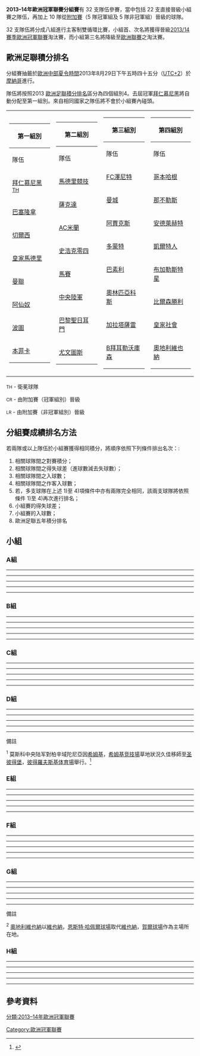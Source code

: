 {{noteTA |G1=足球 |G2=laliga |G3=意甲 |G4=德甲 |G5=uefa}}
{{Pathnav|2013–14年歐洲聯賽冠軍盃|frame=1}}
'''2013–14年歐洲冠軍聯賽分組賽'''有 32 支隊伍參賽，當中包括 22 支直接晉級小組賽之隊伍，再加上 10 隊從[[2013–14年歐洲聯賽冠軍盃#附加賽|附加賽]]（5 隊冠軍組及 5 隊非冠軍組）晉級的球隊。

32 支隊伍將分成八組進行主客制雙循環比賽，小組首、次名將獲得晉級[[2013/14賽季歐洲冠軍聯賽|2013/14賽季歐洲冠軍聯賽]]淘汰賽，而小組第三名將降級至[[2013–14賽季歐霸盃|歐洲聯賽]]之淘汰賽。

== 歐洲足聯積分排名 ==
分組賽抽籤於[[歐洲中部夏令時間|歐洲中部夏令時間]]2013年8月29日下午五時四十五分（[[UTC+2|UTC+2]]）於[[摩納哥|摩納哥]]進行。

隊伍將按照2013 [[歐洲足聯積分排名|歐洲足聯積分排名]]區分為四個組別4。去屆冠軍[[拜仁慕尼黑足球俱樂部|拜仁慕尼黑]]將自動分配至第一組別。來自相同國家之隊伍將不會於小組賽內碰頭。

{|
|- valign=top
|
{| class="wikitable"
|-
!colspan=2|第一組別
|-
!width=165| 隊伍 !! width=50| 積分
|-
| {{flagicon|GER}} [[拜仁慕尼黑足球俱樂部|拜仁慕尼黑]]<sup>[[#TH|TH]]</sup> 
|align=right| 146.922
|-
| {{flagicon|ESP}} [[巴塞羅那足球俱樂部|巴塞隆拿]]
|align=right| 157.605
|-
| {{flagicon|ENG}} [[切爾西足球俱樂部|切爾西]]
|align=right| 137.592
|-
| {{flagicon|ESP}} [[皇家馬德里足球俱樂部|皇家馬德里]]
|align=right| 136.605
|-
| {{flagicon|ENG}} [[曼徹斯特聯足球俱樂部|曼聯]]
|align=right| 130.592
|-
| {{flagicon|ENG}} [[阿森納足球俱樂部|阿仙奴]]
|align=right| 113.592
|-
| {{flagicon|POR}} [[波爾圖足球俱樂部|波圖]]
|align=right| 104.833
|-
| {{flagicon|POR}} [[里斯本與本菲卡體育俱樂部|本菲卡]]
|align=right| 102.833
|}
|
{| class="wikitable"
|-
!colspan=2|第二組別
|-
!width=165| 隊伍 !! width=50| 積分
|-
|{{flagicon|ESP}} [[馬德里競技|馬德里競技]] 
|align=right| 99.605
|-
|{{flagicon|UKR}} [[頓涅茨克礦工足球俱樂部|薩克達]] 
|align=right| 94.951
|-
|{{flagicon|ITA}} [[AC米蘭|AC米蘭]]
|align=right| 93.829
|-
|{{flagicon|GER}} [[沙爾克04足球俱樂部|史浩克零四]] 
|align=right| 84.922
|-
|{{flagicon|FRA}} [[馬賽足球俱樂部|馬賽]] 
|align=right| 78.800
|-
| {{flagicon|RUS}} [[莫斯科中央陸軍足球俱樂部|中央陸軍]] 
|align=right| 77.766
|-
| {{flagicon|FRA}} [[巴黎聖日耳曼足球俱樂部|巴黎聖日耳門]]
|align=right| 71.800
|-
| {{flagicon|ITA}} [[尤文圖斯足球俱樂部|尤文圖斯]]
|align=right| 70.829
|}
|
{| class="wikitable"
|-
!colspan=2|第三組別
|-
!width=165| 隊伍 !! width=50| 積分
|-
| {{flagicon|RUS}} [[聖彼得堡澤尼特足球俱樂部|FC澤尼特]]
|align=right| 70.766
|-
| {{flagicon|ENG}} [[曼徹斯特城足球俱樂部|曼城]]
|align=right| 70.592
|-
| {{flagicon|NED}} [[阿賈克斯足球俱樂部|阿賈克斯]]
|align=right| 64.945
|-
| {{flagicon|GER}} [[多特蒙德足球俱樂部|多蒙特]]
|align=right| 61.922
|-
| {{flagicon|SUI}} [[巴塞爾足球俱樂部|巴素利]]
|align=right| 59.785
|-
| {{flagicon|GRE}} [[奧林匹亞科斯足球俱樂部|奧林匹亞科斯]]
|align=right| 57.800
|-
| {{flagicon|TUR}} [[加拉塔沙雷體育會足球隊|加拉塔薩雷]]
|align=right| 54.400
|-
| {{flagicon|GER}} [[勒沃庫森足球俱樂部|B拜耳勒沃庫森]]
|align=right| 53.922
|}
|
{| class="wikitable"
|-
!colspan=2|第四組別
|-
!width=165| 隊伍 !! width=50| 積分
|-
| {{flagicon|DEN}} [[哥本哈根足球會|哥本哈根]]
|align=right| 47.140
|-
| {{flagicon|ITA}} [[那不勒斯足球俱樂部|那不勒斯]]
|align=right| 46.829
|-
| {{flagicon|BEL}} [[安德萊赫特足球俱樂部|安德萊赫特]]
|align=right| 44.880
|-
| {{flagicon|SCO}} [[凱爾特人足球俱樂部|凱爾特人]]
|align=right| 37.538
|-
| {{flagicon|ROU}} [[布加勒斯特星足球俱樂部|布加勒斯特星]]
|align=right| 35.604
|-
| {{flagicon|CZE}} [[比爾森勝利足球俱樂部|比爾森勝利]]
|align=right| 28.745
|-
| {{flagicon|ESP}} [[皇家蘇斯達|皇家社會]]
|align=right| 17.605
|-
| {{flagicon|AUT}} [[奧地利維也納足球會|奧地利維也納]]
|align=right| 16.575
|}
|}
<div id="TH"><small>TH</small> - 衛冕球隊
<div id="CR"><small>CR</small> - 由附加賽（冠軍組別）晉級
<div id="LR"><small>LR</small> - 由附加賽（非冠軍組別）晉級


== 分組賽成績排名方法 ==
若兩隊或以上隊伍於小組賽獲得相同積分，將順序依照下列條件排出名次：:
# 相關球隊間之對賽積分；
# 相關球隊間之得失球差（進球數減去失球數）；
# 相關球隊間之入球數；
# 相關球隊間之作客入球數；
# 若，多支球隊在上述 1)至 4)項條件中亦有兩隊完全相同，該兩支球隊將依照條件 1)至 4)再次進行排名；
# 小組賽的得失球差；
# 小組賽的入球數；
# 歐洲足聯五年積分排名

==小組==
===A組===
{{2013–14年歐洲冠軍聯賽分組賽積分榜|A組|show_matches=y}}

<div id="Manchester United v Bayer Leverkusen"></div>{{footballbox
|date=2013年9月17日
|time=20:45
|team1=[[曼徹斯特聯足球俱樂部|曼聯]] {{flagicon|ENG}}
|score= 4–2
|report=[http://www.uefa.com/uefachampionsleague/season=2014/matches/round=2000479/match=2011767/index.html 報告]
|team2={{flagicon|GER}} [[勒沃庫森足球俱樂部|利華古遜]]
|goals1=[[Wayne_Rooney|Rooney]] {{goal|22||70}}<br />[[Robin_van_Persie|Van Persie]] {{goal|59}}<br />[[Antonio_Valencia|Valencia]] {{goal|79}}
|goals2=[[Simon_Rolfes|Rolfes]] {{goal|54}}<br />[[Ömer_Toprak|Toprak]] {{goal|88}}
|stadium=[[曼彻斯特|曼彻斯特]]，[[老特拉福德球場|老特拉福德球場]]
|attendance=73,040
|referee=[[Damir_Skomina|Damir Skomina]] ([[Football_Association_of_Slovenia|Slovenia]])
}}
<div id="Real Sociedad v Shakhtar Donetsk"></div>{{footballbox
|date=2013年9月17日
|time=20:45
|team1=[[皇家蘇斯達|皇家蘇斯達]] {{flagicon|ESP}}
|score= 0–2
|report=[http://www.uefa.com/uefachampionsleague/season=2014/matches/round=2000479/match=2011768/index.html 報告]
|team2={{flagicon|UKR}} [[頓涅茨克礦工足球俱樂部|薩克達]]
|goals1=
|goals2=[[Alex_Teixeira|Teixeira]] {{goal|65||87}}
|stadium=[[圣塞瓦斯蒂安|圣塞瓦斯蒂安]]，[[阿諾耶塔體育場|阿諾耶塔體育場]]
|attendance=27,902
|referee=[[Ovidiu_Hațegan|Ovidiu Hațegan]] ([[Romanian_Football_Federation|Romania]])
}}
----
<div id="Shakhtar Donetsk v Manchester United"></div>{{footballbox
|date=2013年10月2日
|time=20:45
|team1=[[頓涅茨克礦工足球俱樂部|薩克達]] {{flagicon|UKR}}
|score= 1–1
|report=[http://www.uefa.com/uefachampionsleague/season=2014/matches/round=2000479/match=2011775/index.html 報告]
|team2={{flagicon|ENG}} [[曼徹斯特聯足球俱樂部|曼聯]]
|goals1=[[Taison|Taison]] {{goal|76}}
|goals2=[[Danny_Welbeck|Welbeck]] {{goal|18}}
|stadium=[[頓涅茨克|頓涅茨克]]，[[頓巴斯球場|頓巴斯球場]]
|attendance=51,555
|referee=[[Pavel_Královec|Pavel Královec]] ([[Football_Association_of_the_Czech_Republic|Czech Republic]])
}}
<div id="Bayer Leverkusen v Real Sociedad"></div>{{footballbox
|date=2013年10月2日
|time=20:45
|team1=[[勒沃庫森足球俱樂部|利華古遜]] {{flagicon|GER}}
|score= 2–1
|report=[http://www.uefa.com/uefachampionsleague/season=2014/matches/round=2000479/match=2011776/index.html 報告]
|team2={{flagicon|ESP}} [[皇家蘇斯達|皇家蘇斯達]]
|goals1=[[Simon_Rolfes|Rolfes]] {{goal|45+1}}<br />[[Jens_Hegeler|Hegeler]] {{goal|90+2}}
|goals2=[[Carlos_Vela|Vela]] {{goal|51}}
|stadium=[[勒沃库森|勒沃库森]]，[[拜耳竞技場|拜耳竞技場]]
|attendance=27,462
|referee=[[Sergei_Karasev|Sergei Karasev]] ([[Russian_Football_Union|Russia]])
}}
----
<div id="Bayer Leverkusen v Shakhtar Donetsk"></div>{{footballbox
|date=2013年10月23日
|time=20:45
|team1=[[勒沃庫森足球俱樂部|利華古遜]] {{flagicon|GER}}
|score= 4–0
|report=[http://www.uefa.com/uefachampionsleague/season=2014/matches/round=2000479/match=2011791/index.html 報告]
|team2={{flagicon|UKR}} [[頓涅茨克礦工足球俱樂部|薩克達]]
|goals1=[[Stefan_Kießling|Kießling]] {{goal|22||72}}<br />[[Simon_Rolfes|Rolfes]] {{goal|50|pen.}}<br />[[Sidney_Sam|Sam]] {{goal|57}}
|goals2=
|stadium=[[勒沃库森|勒沃库森]]，[[拜耳竞技場|拜耳竞技場]]
|attendance=25,184
|referee=[[Stéphane_Lannoy|Stéphane Lannoy]] ([[French_Football_Federation|France]])
}}
<div id="Manchester United v Real Sociedad"></div>{{footballbox
|date=2013年10月23日
|time=20:45
|team1=[[曼徹斯特聯足球俱樂部|曼聯]] {{flagicon|ENG}}
|score= 1–0
|report=[http://www.uefa.com/uefachampionsleague/season=2014/matches/round=2000479/match=2011792/index.html 報告]
|team2={{flagicon|ESP}} [[皇家蘇斯達|皇家蘇斯達]]
|goals1=[[Iñigo_Martínez|I. Martínez]] {{goal|2|o.g.}}
|goals2=
|stadium=[[曼彻斯特|曼彻斯特]]，[[老特拉福德球場|老特拉福德球場]]
|attendance=74,654
|referee=[[Bas_Nijhuis|Bas Nijhuis]] ([[Royal_Dutch_Football_Association|Netherlands]])
}}
----
<div id="Shakhtar Donetsk v Bayer Leverkusen"></div>{{footballbox
|date=2013年11月5日
|time=20:45
|team1=[[頓涅茨克礦工足球俱樂部|薩克達]] {{flagicon|UKR}}
|score= 0–0
|report=[http://www.uefa.com/uefachampionsleague/season=2014/matches/round=2000479/match=2011815/index.html 報告]
|team2={{flagicon|GER}} [[勒沃庫森足球俱樂部|利華古遜]]
|goals1=
|goals2=
|stadium=[[頓涅茨克|頓涅茨克]]，[[頓巴斯球場|頓巴斯球場]]
|attendance=50,115
|referee=[[William_Collum|William Collum]] ([[Scottish_Football_Association|Scotland]])
}}
<div id="Real Sociedad v Manchester United"></div>{{footballbox
|date=2013年11月5日
|time=20:45
|team1=[[皇家蘇斯達|皇家蘇斯達]] {{flagicon|ESP}}
|score= 0–0
|report=[http://www.uefa.com/uefachampionsleague/season=2014/matches/round=2000479/match=2011816/index.html 報告]
|team2={{flagicon|ENG}} [[曼徹斯特聯足球俱樂部|曼聯]]
|goals1=
|goals2=
|stadium=[[圣塞瓦斯蒂安|圣塞瓦斯蒂安]]，[[阿諾耶塔體育場|阿諾耶塔體育場]]
|attendance=30,998
|referee=[[Nicola_Rizzoli|Nicola Rizzoli]] ([[Italian_Football_Federation|Italy]])
}}
----
<div id="Bayer Leverkusen v Manchester United"></div>{{footballbox
|date=2013年11月27日
|time=20:45
|team1=[[勒沃庫森足球俱樂部|利華古遜]] {{flagicon|GER}}
|score= 0–5
|report=[http://www.uefa.com/uefachampionsleague/season=2014/matches/round=2000479/match=2011823/index.html 報告]
|team2={{flagicon|ENG}} [[曼徹斯特聯足球俱樂部|曼聯]]
|goals1=
|goals2=[[Antonio_Valencia|Valencia]] {{goal|22}}<br />[[Emir_Spahić|Spahić]] {{goal|30|o.g.}}<br />[[Jonny_Evans|Evans]] {{goal|66}}<br />[[Chris_Smalling|Smalling]] {{goal|77}}<br />[[Nani|Nani]] {{goal|88}}
|stadium=[[勒沃库森|勒沃库森]]，[[拜耳竞技場|拜耳竞技場]]
|attendance=29,412
|referee=[[Svein_Oddvar_Moen|Svein Oddvar Moen]] ([[Football_Association_of_Norway|Norway]])
}}
<div id="Shakhtar Donetsk v Real Sociedad"></div>{{footballbox
|date=2013年11月27日
|time=20:45
|team1=[[頓涅茨克礦工足球俱樂部|薩克達]] {{flagicon|UKR}}
|score= 4–0
|report=[http://www.uefa.com/uefachampionsleague/season=2014/matches/round=2000479/match=2011824/index.html 報告]
|team2={{flagicon|ESP}} [[皇家蘇斯達|皇家蘇斯達]]
|goals1=[[Luiz_Adriano|Adriano]] {{goal|37}}<br />[[Alex_Teixeira|Teixeira]] {{goal|48}}<br />[[Douglas_Costa|Douglas]] {{goal|68||87}}
|goals2=
|stadium=[[頓涅茨克|頓涅茨克]]，[[頓巴斯球場|頓巴斯球場]]
|attendance=44,348
|referee=[[Olegário_Benquerença|Olegário Benquerença]] ([[Portuguese_Football_Federation|Portugal]])
}}
----
<div id="Manchester United v Shakhtar Donetsk"></div>{{footballbox
|date=2013年12月10日
|time=20:45
|team1=[[曼徹斯特聯足球俱樂部|曼聯]] {{flagicon|ENG}}
|score= 1–0
|report=[http://www.uefa.com/uefachampionsleague/season=2014/matches/round=2000479/match=2011847/index.html 報告]
|team2={{flagicon|UKR}} [[頓涅茨克礦工足球俱樂部|薩克達]]
|goals1=[[Phil_Jones|Jones]] {{goal|67}}
|goals2=
|stadium=[[曼彻斯特|曼彻斯特]]，[[老特拉福德球場|老特拉福德球場]]
|attendance=
|referee=
}}
<div id="Real Sociedad v Bayer Leverkusen"></div>{{footballbox
|date=2013年12月10日
|time=20:45
|team1=[[皇家蘇斯達|皇家蘇斯達]] {{flagicon|ESP}}
|score= 0–1
|report=[http://www.uefa.com/uefachampionsleague/season=2014/matches/round=2000479/match=2011848/index.html 報告]
|team2={{flagicon|GER}} [[勒沃庫森足球俱樂部|利華古遜]]
|goals1=
|goals2=
|stadium=[[圣塞瓦斯蒂安|圣塞瓦斯蒂安]]，[[阿諾耶塔體育場|阿諾耶塔體育場]]
|attendance=
|referee=
}}

===B組===
{{2013–14年歐洲冠軍聯賽分組賽積分榜|B組|show_matches=y}}

<div id="Galatasaray v Real Madrid"></div>{{footballbox
|date=2013年9月17日
|time=20:45
|team1=[[加拉塔沙雷體育會足球隊|加拉塔沙雷]] {{flagicon|TUR}}
|score= 1–6
|report=[http://www.uefa.com/uefachampionsleague/season=2014/matches/round=2000479/match=2011769/index.html 報告]
|team2={{flagicon|ESP}} [[皇家马德里足球俱樂部|皇家馬德里]]
|goals1=[[Umut_Bulut|Bulut]] {{goal|84}}
|goals2=[[Isco|Isco]] {{goal|33}}<br />[[Karim_Benzema|Benzema]] {{goal|54||81}}<br />[[Cristiano_Ronaldo|Ronaldo]] {{goal|63||66||90+1}}
|stadium=[[伊斯坦堡|伊斯坦堡]]，[[土耳其电信竞技場|土耳其电信竞技場]]
|attendance=47,669
|referee=[[Mark_Clattenburg|Mark Clattenburg]] ([[The_Football_Association|England]])
}}
<div id="Copenhagen v Juventus"></div>{{footballbox
|date=2013年9月17日
|time=20:45
|team1=[[哥本哈根足球會|哥本哈根]] {{flagicon|DEN}}
|score= 1–1
|report=[http://www.uefa.com/uefachampionsleague/season=2014/matches/round=2000479/match=2011770/index.html 報告]
|team2={{flagicon|ITA}} [[尤文圖斯足球俱樂部|祖雲達斯]]
|goals1=[[Nicolai_Jørgensen|Jørgensen]] {{goal|14}}
|goals2=[[Fabio_Quagliarella|Quagliarella]] {{goal|54}}
|stadium=[[哥本哈根|哥本哈根]]，[[帕肯球場|帕肯球場]]
|attendance=36,524
|referee=[[Ivan_Bebek|Ivan Bebek]] ([[Croatian_Football_Federation|Croatia]])
}}
----
<div id="Juventus v Galatasaray"></div>{{footballbox
|date=2013年10月2日
|time=20:45
|team1=[[尤文圖斯足球俱樂部|祖雲達斯]] {{flagicon|ITA}}
|score= 2–2
|report=[http://www.uefa.com/uefachampionsleague/season=2014/matches/round=2000479/match=2011777/index.html 報告]
|team2={{flagicon|TUR}} [[加拉塔沙雷體育會足球隊|加拉塔沙雷]]
|goals1=[[Arturo_Vidal|Vidal]] {{goal|78|pen.}}<br />[[Fabio_Quagliarella|Quagliarella]] {{goal|87}}
|goals2=[[Didier_Drogba|Drogba]] {{goal|36}}<br />[[Umut_Bulut|Bulut]] {{goal|88}}
|stadium=[[都灵|都灵]]，[[尤文圖斯球場|尤文圖斯球場]]
|attendance=33,466
|referee=[[Viktor_Kassai|Viktor Kassai]] ([[Hungarian_Football_Federation|Hungary]])
}}
<div id="Real Madrid v Copenhagen"></div>{{footballbox
|date=2013年10月2日
|time=20:45
|team1=[[皇家马德里足球俱樂部|皇家馬德里]] {{flagicon|ESP}}
|score= 4–0
|report=[http://www.uefa.com/uefachampionsleague/season=2014/matches/round=2000479/match=2011778/index.html 報告]
|team2={{flagicon|DEN}} [[哥本哈根足球會|哥本哈根]]
|goals1=[[Cristiano_Ronaldo|Ronaldo]] {{goal|21||65}}<br />[[Ángel_di_María|Di María]] {{goal|71||90+1}}
|goals2=
|stadium=[[马德里|马德里]]，[[伯纳乌球場|伯纳乌球場]]
|attendance=69,347
|referee=[[Matej_Jug|Matej Jug]] ([[Football_Association_of_Slovenia|Slovenia]])
}}
----
<div id="Real Madrid v Juventus"></div>{{footballbox
|date=2013年10月23日
|time=20:45
|team1=[[皇家马德里足球俱樂部|皇家馬德里]] {{flagicon|ESP}}
|score= 2–1
|report=[http://www.uefa.com/uefachampionsleague/season=2014/matches/round=2000479/match=2011793/index.html 報告]
|team2={{flagicon|ITA}} [[尤文圖斯足球俱樂部|祖雲達斯]]
|goals1=[[Cristiano_Ronaldo|Ronaldo]] {{goal|4||29|pen.}}
|goals2=[[Fernando_Llorente|Llorente]] {{goal|22}}
|stadium=[[马德里|马德里]]，[[伯纳乌球場|伯纳乌球場]]
|attendance=77,856
|referee=[[Manuel_Gräfe|Manuel Gräfe]] ([[German_Football_Association|Germany]])
}}
<div id="Galatasaray v Copenhagen"></div>{{footballbox
|date=2013年10月23日
|time=20:45
|team1=[[加拉塔沙雷體育會足球隊|加拉塔沙雷]] {{flagicon|TUR}}
|score= 3–1
|report=[http://www.uefa.com/uefachampionsleague/season=2014/matches/round=2000479/match=2011794/index.html 報告]
|team2={{flagicon|DEN}} [[哥本哈根足球會|哥本哈根]]
|goals1=[[Felipe_Melo|Melo]] {{goal|10}}<br />[[Wesley_Sneijder|Sneijder]] {{goal|38}}<br />[[Didier_Drogba|Drogba]] {{goal|45+1}}
|goals2=[[Claudemir_de_Souza|Claudemir]] {{goal|88}}
|stadium=[[伊斯坦堡|伊斯坦堡]]，[[土耳其电信竞技場|土耳其电信竞技場]]
|attendance=42,798
|referee=[[Aleksandar_Stavrev|Aleksandar Stavrev]] ([[Football_Federation_of_Macedonia|Macedonia]])
}}
----
<div id="Juventus v Real Madrid"></div>{{footballbox
|date=2013年11月5日
|time=20:45
|team1=[[尤文圖斯足球俱樂部|祖雲達斯]] {{flagicon|ITA}}
|score= 2–2
|report=[http://www.uefa.com/uefachampionsleague/season=2014/matches/round=2000479/match=2011817/index.html 報告]
|team2={{flagicon|ESP}} [[皇家马德里足球俱樂部|皇家馬德里]]
|goals1=[[Arturo_Vidal|Vidal]] {{goal|42|pen.}}<br />[[Fernando_Llorente|Llorente]] {{goal|65}}
|goals2=[[Cristiano_Ronaldo|Ronaldo]] {{goal|52}}<br />[[Gareth_Bale|Bale]] {{goal|60}}
|stadium=[[都灵|都灵]]，[[尤文圖斯球場|尤文圖斯球場]]
|attendance=40,696
|referee=[[Howard_Webb|Howard Webb]] ([[The_Football_Association|England]])
}}
<div id="Copenhagen v Galatasaray"></div>{{footballbox
|date=2013年11月5日
|time=20:45
|team1=[[哥本哈根足球會|哥本哈根]] {{flagicon|DEN}}
|score= 1–0
|report=[http://www.uefa.com/uefachampionsleague/season=2014/matches/round=2000479/match=2011818/index.html 報告]
|team2={{flagicon|TUR}} [[加拉塔沙雷體育會足球隊|加拉塔沙雷]]
|goals1=[[Daniel_Braaten|Braaten]] {{goal|6}}
|goals2=
|stadium=[[哥本哈根|哥本哈根]]，[[帕肯球場|帕肯球場]]
|attendance=36,204
|referee=[[Martin_Atkinson|Martin Atkinson]] ([[The_Football_Association|England]])
}}
----
<div id="Real Madrid v Galatasaray"></div>{{footballbox
|date=2013年11月27日
|time=20:45
|team1=[[皇家马德里足球俱樂部|皇家馬德里]] {{flagicon|ESP}}
|score= 4–1
|report=[http://www.uefa.com/uefachampionsleague/season=2014/matches/round=2000479/match=2011825/index.html 報告]
|team2={{flagicon|TUR}} [[加拉塔沙雷體育會足球隊|加拉塔沙雷]]
|goals1=[[Gareth_Bale|Bale]] {{goal|37}}<br />[[Álvaro_Arbeloa|Arbeloa]] {{goal|51}}<br />[[Ángel_di_María|Di María]] {{goal|63}}<br />[[Isco|Isco]] {{goal|81}}
|goals2=[[Umut_Bulut|Bulut]] {{goal|38}}
|stadium=[[马德里|马德里]]，[[伯纳乌球場|伯纳乌球場]]
|attendance=67,728
|referee=[[Willie_Collum|William Collum]] ([[Scottish_Football_Association|Scotland]])
}}
<div id="Juventus v Copenhagen"></div>{{footballbox
|date=2013年11月27日
|time=20:45
|team1=[[尤文圖斯足球俱樂部|祖雲達斯]] {{flagicon|ITA}}
|score= 3–1
|report=[http://www.uefa.com/uefachampionsleague/season=2014/matches/round=2000479/match=2011826/index.html 報告]
|team2={{flagicon|DEN}} [[哥本哈根足球會|哥本哈根]]
|goals1=[[Arturo_Vidal|Vidal]] {{goal|29|pen.|60|pen.|64}}
|goals2=[[Olof_Mellberg|Mellberg]] {{goal|56}}
|stadium=[[都灵|都灵]]，[[尤文圖斯球場|尤文圖斯球場]]
|attendance=39,506
|referee=[[Jonas_Eriksson_(referee)|Jonas Eriksson]] ([[Swedish_Football_Association|Sweden]])
}}
----
<div id="Galatasaray v Juventus"></div>{{footballbox
|date=2013年12月10日
|time=20:45
|team1=[[加拉塔沙雷體育會足球隊|加拉塔沙雷]] {{flagicon|TUR}}
|score= 1–0
|report=[http://www.uefa.com/uefachampionsleague/season=2014/matches/round=2000479/match=2011849/index.html 報告]
|team2={{flagicon|ITA}} [[尤文圖斯足球俱樂部|祖雲達斯]]
|goals1=
|goals2=
|stadium=[[伊斯坦堡|伊斯坦堡]]，[[土耳其电信竞技場|土耳其电信竞技場]]
|attendance=
|referee=
}}
<div id="Copenhagen v Real Madrid"></div>{{footballbox
|date=2013年12月10日
|time=20:45
|team1=[[哥本哈根足球會|哥本哈根]] {{flagicon|DEN}}
|score= 0–2
|report=[http://www.uefa.com/uefachampionsleague/season=2014/matches/round=2000479/match=2011850/index.html 報告]
|team2={{flagicon|ESP}} [[皇家马德里足球俱樂部|皇家馬德里]]
|goals1=
|goals2=
|stadium=[[哥本哈根|哥本哈根]]，[[帕肯球場|帕肯球場]]
|attendance=
|referee=
}}

===C組===
{{2013–14年歐洲冠軍聯賽分組賽積分榜|C組|show_matches=y}}

<div id="Benfica v Anderlecht"></div>{{footballbox
|date=2013年9月17日
|time=20:45
|team1=[[里斯本與本菲卡體育俱樂部|賓菲加]] {{flagicon|POR}}
|score= 2–0
|report=[http://www.uefa.com/uefachampionsleague/season=2014/matches/round=2000479/match=2011771/index.html 報告]
|team2={{flagicon|BEL}} [[安德莱赫特足球俱樂部|安德列治]]
|goals1=[[Filip_Đuričić|Đuričić]] {{goal|4}}<br />[[Luisão|Luisão]] {{goal|30}}
|goals2=
|stadium=[[里斯本|里斯本]]，[[盧斯球場|盧斯球場]]
|attendance=29,393
|referee=[[Manuel_Gräfe|Manuel Gräfe]] ([[German_Football_Association|Germany]])
}}
<div id="Olympiacos v Paris Saint-Germain"></div>{{footballbox
|date=2013年9月17日
|time=20:45
|team1=[[奥林匹亚科斯足球俱樂部|奧林比亞高斯]] {{flagicon|GRE}}
|score= 1–4
|report=[http://www.uefa.com/uefachampionsleague/season=2014/matches/round=2000479/match=2011772/index.html 報告]
|team2={{flagicon|FRA}} [[巴黎圣日耳曼足球俱樂部|巴黎聖日耳門]]
|goals1=[[Vladimír_Weiss_(footballer_born_1989)|Weiss]] {{goal|25}}
|goals2=[[Edinson_Cavani|Cavani]] {{goal|19}}<br />[[Thiago_Motta|Motta]] {{goal|68||73}}<br />[[Marcos_Aoás_Corrêa|Marquinhos]] {{goal|86}}
|stadium=[[比雷埃夫斯|比雷埃夫斯]]，[[卡雷斯卡基斯体育場|卡雷斯卡基斯体育場]]
|attendance=31,253
|referee=[[Felix_Brych|Felix Brych]] ([[German_Football_Association|Germany]])
}}
----
<div id="Paris Saint-Germain v Benfica"></div>{{footballbox
|date=2013年10月2日
|time=20:45
|team1=[[巴黎圣日耳曼足球俱樂部|巴黎聖日耳門]] {{flagicon|FRA}}
|score= 3–0
|report=[http://www.uefa.com/uefachampionsleague/season=2014/matches/round=2000479/match=2011779/index.html 報告]
|team2={{flagicon|POR}} [[里斯本與本菲卡體育俱樂部|賓菲加]]
|goals1=[[Zlatan_Ibrahimović|Ibrahimović]] {{goal|5||30}}<br />[[Marcos_Aoás_Corrêa|Marquinhos]] {{goal|25}}
|goals2=
|stadium=[[巴黎|巴黎]]，[[王子公园体育場|王子公园体育場]]
|attendance=44,732
|referee=[[Nicola_Rizzoli|Nicola Rizzoli]] ([[Italian_Football_Federation|Italy]])
}}
<div id="Anderlecht v Olympiacos"></div>{{footballbox
|date=2013年10月2日
|time=20:45
|team1=[[安德莱赫特足球俱樂部|安德列治]] {{flagicon|BEL}}
|score= 0–3
|report=[http://www.uefa.com/uefachampionsleague/season=2014/matches/round=2000479/match=2011780/index.html 報告]
|team2={{flagicon|GRE}} [[奥林匹亚科斯足球俱樂部|奧林比亞高斯]]
|goals1=
|goals2=[[Konstantinos_Mitroglou|Mitroglou]] {{goal|17||56||72}}
|stadium=[[安德莱赫特|安德莱赫特]]，[[孔斯坦·范登·斯托克球場|孔斯坦·范登·斯托克球場]]
|attendance=15,918
|referee=[[Tom_Harald_Hagen|Tom Harald Hagen]] ([[Football_Association_of_Norway|Norway]])
}}
----
<div id="Anderlecht v Paris Saint-Germain"></div>{{footballbox
|date=2013年10月23日
|time=20:45
|team1=[[安德莱赫特足球俱樂部|安德列治]] {{flagicon|BEL}}
|score= 0–5
|report=[http://www.uefa.com/uefachampionsleague/season=2014/matches/round=2000479/match=2011795/index.html 報告]
|team2={{flagicon|FRA}} [[巴黎圣日耳曼足球俱樂部|巴黎聖日耳門]]
|goals1=
|goals2=[[Zlatan_Ibrahimović|Ibrahimović]] {{goal|17||22||36||62}}<br />[[Edinson_Cavani|Cavani]] {{goal|52}}
|stadium=[[安德莱赫特|安德莱赫特]]，[[孔斯坦·范登·斯托克球場|孔斯坦·范登·斯托克球場]]
|attendance=18,465
|referee=[[David_Fernández_Borbalán|David Fernández Borbalán]] ([[Royal_Spanish_Football_Federation|Spain]])
}}
<div id="Benfica v Olympiacos"></div>{{footballbox
|date=2013年10月23日
|time=20:45
|team1=[[里斯本與本菲卡體育俱樂部|賓菲加]] {{flagicon|POR}}
|score= 1–1
|report=[http://www.uefa.com/uefachampionsleague/season=2014/matches/round=2000479/match=2011796/index.html 報告]
|team2={{flagicon|GRE}} [[奥林匹亚科斯足球俱樂部|奧林比亞高斯]]
|goals1=[[Óscar_Cardozo|Cardozo]] {{goal|83}}
|goals2=[[Alejandro_Damián_Domínguez|Domínguez]] {{goal|29}}
|stadium=[[里斯本|里斯本]]，[[盧斯球場|盧斯球場]]
|attendance=38,149
|referee=[[Alberto_Undiano_Mallenco|Alberto Undiano Mallenco]] ([[Royal_Spanish_Football_Federation|Spain]])
}}
----
<div id="Paris Saint-Germain v Anderlecht"></div>{{footballbox
|date=2013年11月5日
|time=20:45
|team1=[[巴黎圣日耳曼足球俱樂部|巴黎聖日耳門]] {{flagicon|FRA}}
|score= 1–1
|report=[http://www.uefa.com/uefachampionsleague/season=2014/matches/round=2000479/match=2011819/index.html 報告]
|team2={{flagicon|BEL}} [[安德莱赫特足球俱樂部|安德列治]]
|goals1=[[Zlatan_Ibrahimović|Ibrahimović]] {{goal|70}}
|goals2=[[Demy_de_Zeeuw|De Zeeuw]] {{goal|68}}
|stadium=[[巴黎|巴黎]]，[[王子公园体育場|王子公园体育場]]
|attendance=43,091
|referee=[[Marijo_Strahonja|Marijo Strahonja]] ([[Croatian_Football_Federation|Croatia]])
}}
<div id="Olympiacos v Benfica"></div>{{footballbox
|date=2013年11月5日
|time=20:45
|team1=[[奥林匹亚科斯足球俱樂部|奧林比亞高斯]] {{flagicon|GRE}}
|score= 1–0
|report=[http://www.uefa.com/uefachampionsleague/season=2014/matches/round=2000479/match=2011820/index.html 報告]
|team2={{flagicon|POR}} [[里斯本與本菲卡體育俱樂部|賓菲加]]
|goals1=[[Kostas_Manolas|Manolas]] {{goal|13}}
|goals2=
|stadium=[[比雷埃夫斯|比雷埃夫斯]]，[[卡雷斯卡基斯体育場|卡雷斯卡基斯体育場]]
|attendance=31,461
|referee=[[Damir_Skomina|Damir Skomina]] ([[Football_Association_of_Slovenia|Slovenia]])
}}
----
<div id="Anderlecht v Benfica"></div>{{footballbox
|date=2013年11月27日
|time=20:45
|team1=[[安德莱赫特足球俱樂部|安德列治]] {{flagicon|BEL}}
|score= 2–3
|report=[http://www.uefa.com/uefachampionsleague/season=2014/matches/round=2000479/match=2011827/index.html 報告]
|team2={{flagicon|POR}} [[里斯本與本菲卡體育俱樂部|賓菲加]]
|goals1=[[Chancel_Mbemba_Mangulu|Mbemba]] {{goal|19}}<br />[[Massimo_Bruno|Bruno]] {{goal|77}}
|goals2=[[Nemanja_Matić|Matić]] {{goal|34}}<br />[[Chancel_Mbemba_Mangulu|Mbemba]] {{goal|52|o.g.}}<br />[[Rodrigo_Moreno_Machado|Rodrigo]] {{goal|90}}
|stadium=[[安德莱赫特|安德莱赫特]]，[[孔斯坦·范登·斯托克球場|孔斯坦·范登·斯托克球場]]
|attendance=16,780
|referee=[[Daniele_Orsato|Daniele Orsato]] ([[Italian_Football_Federation|Italy]])
}}
<div id="Paris Saint-Germain v Olympiacos"></div>{{footballbox
|date=2013年11月27日
|time=20:45
|team1=[[巴黎圣日耳曼足球俱樂部|巴黎聖日耳門]] {{flagicon|FRA}}
|score= 2–1
|report=[http://www.uefa.com/uefachampionsleague/season=2014/matches/round=2000479/match=2011828/index.html 報告]
|team2={{flagicon|GRE}} [[奥林匹亚科斯足球俱樂部|奧林比亞高斯]]
|goals1=[[Zlatan_Ibrahimović|Ibrahimović]] {{goal|7}}<br />[[Edinson_Cavani|Cavani]] {{goal|90}}
|goals2=[[Konstantinos_Manolas|Manolas]] {{goal|80}}
|stadium=[[巴黎|巴黎]]，[[王子公园体育場|王子公园体育場]]
|attendance=44,466
|referee=[[Craig_Thomson_(referee)|Craig Thomson]] ([[Scottish_Football_Association|Scotland]])
}}
----
<div id="Benfica v Paris Saint-Germain"></div>{{footballbox
|date=2013年12月10日
|time=20:45
|team1=[[里斯本與本菲卡體育俱樂部|賓菲加]] {{flagicon|POR}}
|score= 2–1
|report=[http://www.uefa.com/uefachampionsleague/season=2014/matches/round=2000479/match=2011851/index.html 報告]
|team2={{flagicon|FRA}} [[巴黎圣日耳曼足球俱樂部|巴黎聖日耳門]]
|goals1=
|goals2=
|stadium=[[里斯本|里斯本]]，[[盧斯球場|盧斯球場]]
|attendance=
|referee=
}}
<div id="Olympiacos v Anderlecht"></div>{{footballbox
|date=2013年12月10日
|time=20:45
|team1=[[奥林匹亚科斯足球俱樂部|奧林比亞高斯]] {{flagicon|GRE}}
|score= 3–1
|report=[http://www.uefa.com/uefachampionsleague/season=2014/matches/round=2000479/match=2011852/index.html 報告]
|team2={{flagicon|BEL}} [[安德莱赫特足球俱樂部|安德列治]]
|goals1=
|goals2=
|stadium=[[比雷埃夫斯|比雷埃夫斯]]，[[卡雷斯卡基斯体育場|卡雷斯卡基斯体育場]]
|attendance=
|referee=
}}

===D組===
{{2013–14年歐洲冠軍聯賽分組賽積分榜|D組|show_matches=y}}

<div id="Bayern Munich v CSKA Moscow"></div>{{footballbox
|date=2013年9月17日
|time=20:45
|team1=[[拜仁慕尼黑足球俱樂部|拜仁慕尼黑]] {{flagicon|GER}}
|score= 3–0
|report=[http://www.uefa.com/uefachampionsleague/season=2014/matches/round=2000479/match=2011773/index.html 報告]
|team2={{flagicon|RUS}} [[莫斯科中央陆军足球俱樂部|莫斯科中央陆军]]
|goals1=[[David_Alaba|Alaba]] {{goal|4}}<br />[[Mario_Mandžukić|Mandžukić]] {{goal|41}}<br />[[Arjen_Robben|Robben]] {{goal|68}}
|goals2=
|stadium=[[慕尼黑|慕尼黑]]，[[安联球場_(慕尼黑)|安联球場]]
|attendance=68,000
|referee=[[Gianluca_Rocchi|Gianluca Rocchi]] ([[Italian_Football_Federation|Italy]])
}}
<div id="Viktoria Plzeň v Manchester City"></div>{{footballbox
|date=2013年9月17日
|time=20:45
|team1=[[比爾森胜利足球俱樂部|柏辛域陀尼亞]] {{flagicon|CZE}}
|score= 0–3
|report=[http://www.uefa.com/uefachampionsleague/season=2014/matches/round=2000479/match=2011774/index.html 報告]
|team2={{flagicon|ENG}} [[曼彻斯特城足球俱樂部|曼城]]
|goals1=
|goals2=[[Edin_Džeko|Džeko]] {{goal|48}}<br />[[Yaya_Touré|Touré]] {{goal|53}}<br />[[Sergio_Agüero|Agüero]] {{goal|58}}
|stadium=[[比爾森|比爾森]]，[[斗山竞技場|斗山竞技場]]
|attendance=11,281
|referee=[[Paolo_Tagliavento|Paolo Tagliavento]] ([[Italian_Football_Federation|Italy]])
}}
----
<div id="CSKA Moscow v Viktoria Plzeň"></div>{{footballbox
|date=2013年10月2日
|time=18:00
|team1=[[莫斯科中央陆军足球俱樂部|莫斯科中央陆军]] {{flagicon|RUS}}
|score= 3–2
|report=[http://www.uefa.com/uefachampionsleague/season=2014/matches/round=2000479/match=2011782/index.html 報告]
|team2={{flagicon|CZE}} [[比爾森胜利足球俱樂部|柏辛域陀尼亞]]
|goals1=[[Zoran_Tošić|Tošić]] {{goal|19}}<br />[[Keisuke_Honda|Honda]] {{goal|29}}<br />[[Radim_Řezník|Řezník]] {{goal|78|o.g.}}
|goals2=[[František_Rajtoral|Rajtoral]] {{goal|4}}<br />[[Marek_Bakoš|Bakoš]] {{goal|90+1}}
|stadium=[[圣彼得堡|圣彼得堡]]，[[彼得羅夫斯基体育場|彼得羅夫斯基体育場]]<sup>1</sup>
|attendance=6,000
|referee=[[Bas_Nijhuis|Bas Nijhuis]] ([[Royal_Dutch_Football_Association|Netherlands]])
}}
<div id="Manchester City v Bayern Munich"></div>{{footballbox
|date=2013年10月2日
|time=20:45
|team1=[[曼彻斯特城足球俱樂部|曼城]] {{flagicon|ENG}}
|score= 1–3
|report=[http://www.uefa.com/uefachampionsleague/season=2014/matches/round=2000479/match=2011781/index.html 報告]
|team2={{flagicon|GER}} [[拜仁慕尼黑足球俱樂部|拜仁慕尼黑]]
|goals1=[[Álvaro_Negredo|Negredo]] {{goal|79}}
|goals2=[[Franck_Ribéry|Ribéry]] {{goal|7}}<br />[[Thomas_Müller|Müller]] {{goal|56}}<br />[[Arjen_Robben|Robben]] {{goal|59}}
|stadium=[[曼彻斯特|曼彻斯特]]，[[曼徹斯特市球場|阿提哈德球場]]
|attendance=45,021
|referee=[[Björn_Kuipers|Björn Kuipers]] ([[Royal_Dutch_Football_Association|Netherlands]])
}}
----
<div id="CSKA Moscow v Manchester City"></div>{{footballbox
|date=2013年10月23日
|time=18:00
|team1=[[莫斯科中央陆军足球俱樂部|莫斯科中央陆军]] {{flagicon|RUS}}
|score= 1–2
|report=[http://www.uefa.com/uefachampionsleague/season=2014/matches/round=2000479/match=2011797/index.html 報告]
|team2={{flagicon|ENG}} [[曼彻斯特城足球俱樂部|曼城]]
|goals1=[[Zoran_Tošić|Tošić]] {{goal|32}}
|goals2=[[Sergio_Agüero|Agüero]] {{goal|34||42}}
|stadium=[[希姆基|希姆基]]，[[希姆基竞技場|希姆基竞技場]]
|attendance=14,000
|referee=[[Ovidiu_Hațegan|Ovidiu Hațegan]] ([[Romanian_Football_Federation|Romania]])
}}
<div id="Bayern Munich v Viktoria Plzeň"></div>{{footballbox
|date=2013年10月23日
|time=20:45
|team1=[[拜仁慕尼黑足球俱樂部|拜仁慕尼黑]] {{flagicon|GER}}
|score= 5–0
|report=[http://www.uefa.com/uefachampionsleague/season=2014/matches/round=2000479/match=2011798/index.html 報告]
|team2={{flagicon|CZE}} [[比爾森胜利足球俱樂部|柏辛域陀尼亞]]
|goals1=[[Franck_Ribéry|Ribéry]] {{goal|25|pen.|61}}<br />[[David_Alaba|Alaba]] {{goal|37}}<br />[[Bastian_Schweinsteiger|Schweinsteiger]] {{goal|64}}<br />[[Mario_Götze|Götze]] {{goal|90+1}}
|goals2=
|stadium=[[慕尼黑|慕尼黑]]，[[安联球場_(慕尼黑)|安联球場]]
|attendance=68,000
|referee=[[Alan_Kelly_(referee)|Alan Kelly]] ([[Football_Association_of_Ireland|Ireland]])
}}
----
<div id="Manchester City v CSKA Moscow"></div>{{footballbox
|date=2013年11月5日
|time=20:45
|team1=[[曼彻斯特城足球俱樂部|曼城]] {{flagicon|ENG}}
|score= 5–2
|report=[http://www.uefa.com/uefachampionsleague/season=2014/matches/round=2000479/match=2011821/index.html 報告]
|team2={{flagicon|RUS}} [[莫斯科中央陆军足球俱樂部|莫斯科中央陆军]]
|goals1=[[Sergio_Agüero|Agüero]] {{goal|3|pen.|20}}<br />[[Álvaro_Negredo|Negredo]] {{goal|30||51||90+2}}
|goals2=[[Seydou_Doumbia|Doumbia]] {{goal|45+1||71|pen.}}
|stadium=[[曼彻斯特|曼彻斯特]]，[[曼徹斯特市球場|阿提哈德球場]]
|attendance=38,512
|referee=[[Carlos_Velasco_Carballo|Carlos Velasco Carballo]] ([[Royal_Spanish_Football_Federation|Spain]])
}}
<div id="Viktoria Plzeň v Bayern Munich"></div>{{footballbox
|date=2013年11月5日
|time=20:45
|team1=[[比爾森胜利足球俱樂部|柏辛域陀尼亞]] {{flagicon|CZE}}
|score= 0–1
|report=[http://www.uefa.com/uefachampionsleague/season=2014/matches/round=2000479/match=2011822/index.html 報告]
|team2={{flagicon|GER}} [[拜仁慕尼黑足球俱樂部|拜仁慕尼黑]]
|goals1=
|goals2=[[Mario_Mandžukić|Mandžukić]] {{goal|65}}
|stadium=[[比爾森|比爾森]]，[[斗山竞技場|斗山竞技場]]
|attendance=11,360
|referee=[[Antonio_Mateu_Lahoz|Antonio Mateu Lahoz]] ([[Royal_Spanish_Football_Federation|Spain]])
}}
----
<div id="CSKA Moscow v Bayern Munich"></div>{{footballbox
|date=2013年11月27日
|time=18:00
|team1=[[莫斯科中央陆军足球俱樂部|莫斯科中央陆军]] {{flagicon|RUS}}
|score= 1–3
|report=[http://www.uefa.com/uefachampionsleague/season=2014/matches/round=2000479/match=2011829/index.html 報告]
|team2={{flagicon|GER}} [[拜仁慕尼黑足球俱樂部|拜仁慕尼黑]]
|goals1=[[Keisuke_Honda|Honda]] {{goal|61|pen.}}
|goals2=[[Arjen_Robben|Robben]] {{goal|17}}<br />[[Mario_Götze|Götze]] {{goal|56}}<br />[[Thomas_Müller|Müller]] {{goal|65|pen.}}
|stadium=[[希姆基|希姆基]]，[[希姆基竞技場|希姆基竞技場]]
|attendance=14,000
|referee=[[Antony_Gautier|Antony Gautier]] ([[French_Football_Federation|France]])
}}
<div id="Manchester City v Viktoria Plzeň"></div>{{footballbox
|date=2013年11月27日
|time=20:45
|team1=[[曼彻斯特城足球俱樂部|曼城]] {{flagicon|ENG}}
|score= 4–2
|report=[http://www.uefa.com/uefachampionsleague/season=2014/matches/round=2000479/match=2011830/index.html 報告]
|team2={{flagicon|CZE}} [[比爾森胜利足球俱樂部|柏辛域陀尼亞]]
|goals1=[[Sergio_Agüero|Agüero]] {{goal|33|pen.}}<br />[[Samir_Nasri|Nasri]] {{goal|65}}<br />[[Álvaro_Negredo|Negredo]] {{goal|78}}<br />[[Edin_Džeko|Džeko]] {{goal|89}}
|goals2=[[Tomáš_Hořava|Hořava]] {{goal|43}}<br />[[Stanislav_Tecl|Tecl]] {{goal|69}}
|stadium=[[曼彻斯特|曼彻斯特]]，[[曼徹斯特市球場|阿提哈德球場]]
|attendance=37,742
|referee=[[Fırat_Aydınus|Fırat Aydınus]] ([[Turkish_Football_Federation|Turkey]])
}}
----
<div id="Bayern Munich v Manchester City"></div>{{footballbox
|date=2013年12月10日
|time=20:45
|team1=[[拜仁慕尼黑足球俱樂部|拜仁慕尼黑]] {{flagicon|GER}}
|score= 2–3
|report=[http://www.uefa.com/uefachampionsleague/season=2014/matches/round=2000479/match=2011853/index.html 報告]
|team2={{flagicon|ENG}} [[曼彻斯特城足球俱樂部|曼城]]
|goals1=
|goals2=
|stadium=[[慕尼黑|慕尼黑]]，[[安联球場_(慕尼黑)|安联球場]]
|attendance=
|referee=
}}
<div id="Viktoria Plzeň v CSKA Moscow"></div>{{footballbox
|date=2013年12月10日
|time=20:45
|team1=[[比爾森胜利足球俱樂部|柏辛域陀尼亞]] {{flagicon|CZE}}
|score= 2–1
|report=[http://www.uefa.com/uefachampionsleague/season=2014/matches/round=2000479/match=2011854/index.html 報告]
|team2={{flagicon|RUS}} [[莫斯科中央陆军足球俱樂部|莫斯科中央陆军]]
|goals1=
|goals2=
|stadium=[[比爾森|比爾森]]，[[斗山竞技場|斗山竞技場]]
|attendance=
|referee=
}}

;備註

<sup>1</sup> 莫斯科中央陆军對柏辛域陀尼亞因[[希姆基|希姆基]]，[[希姆基竞技場|希姆基竞技場]]草地狀況久佳移師至[[圣彼得堡|圣彼得堡]]，[[彼得羅夫斯基体育場|彼得羅夫斯基体育場]]舉行。<ref>{{cite web|url=http://pfc-cska.com/en/news/?id=7166|title=UEFA Champions League match PFC CSKA–Viktoria (Plzen) will be played in Saint Petersburg|publisher=PFC CSKA Moscow|date=26 September 2013|deadurl=yes|archiveurl=https://web.archive.org/web/20131001141422/http://pfc-cska.com/en/news/?id=7166|archivedate=2013-10-01|accessdate=2013-11-28}}</ref>

===E組===
{{2013–14年歐洲冠軍聯賽分組賽積分榜|E組|show_matches=y}}

<div id="Schalke 04 v Steaua București"></div>{{footballbox
|date=2013年9月18日
|time=20:45
|team1=[[沙爾克04足球俱樂部|史浩克零四]] {{flagicon|GER}}
|score= 3–0
|report=[http://www.uefa.com/uefachampionsleague/season=2014/matches/round=2000479/match=2011759/index.html 報告]
|team2={{flagicon|ROU}} [[布加勒斯特星足球俱樂部|布加勒斯特星隊]]
|goals1=[[Atsuto_Uchida|Uchida]] {{goal|67}}<br />[[Kevin-Prince_Boateng|Boateng]] {{goal|78}}<br />[[Julian_Draxler|Draxler]] {{goal|85}}
|goals2=
|stadium=[[盖爾森基兴|盖爾森基兴]]，[[费爾廷斯竞技場|费爾廷斯竞技場]]
|attendance=49,358
|referee=[[Cüneyt_Çakır|Cüneyt Çakır]] ([[Turkish_Football_Federation|Turkey]])
}}
<div id="Chelsea v Basel"></div>{{footballbox
|date=2013年9月18日
|time=20:45
|team1=[[切爾西足球俱樂部|車路士]] {{flagicon|ENG}}
|score= 1–2
|report=[http://www.uefa.com/uefachampionsleague/season=2014/matches/round=2000479/match=2011760/index.html 報告]
|team2={{flagicon|SUI}} [[巴塞爾足球俱樂部|巴素利]]
|goals1=[[Oscar_(footballer_born_1991)|Oscar]] {{goal|45}}
|goals2=[[Mohamed_Salah|Salah]] {{goal|71}}<br />[[Marco_Streller|Streller]] {{goal|81}}
|stadium=[[伦敦|伦敦]]，[[史丹佛橋球場|史丹佛橋球場]]
|attendance=40,358
|referee=[[Daniele_Orsato|Daniele Orsato]] ([[Italian_Football_Federation|Italy]])
}}
----
<div id="Basel v Schalke 04"></div>{{footballbox
|date=2013年10月1日
|time=20:45
|team1=[[巴塞爾足球俱樂部|巴素利]] {{flagicon|SUI}}
|score= 0–1
|report=[http://www.uefa.com/uefachampionsleague/season=2014/matches/round=2000479/match=2011783/index.html 報告]
|team2={{flagicon|GER}} [[沙爾克04足球俱樂部|史浩克零四]]
|goals1=
|goals2=[[Julian_Draxler|Draxler]] {{goal|54}}
|stadium=[[巴塞爾|巴塞爾]]，[[圣雅各布公园球場|圣雅各布公园球場]]
|attendance=33,251
|referee=[[Alberto_Undiano_Mallenco|Alberto Undiano Mallenco]] ([[Royal_Spanish_Football_Federation|Spain]])
}}
<div id="Steaua București v Chelsea"></div>{{footballbox
|date=2013年10月1日
|time=20:45
|team1=[[布加勒斯特星足球俱樂部|布加勒斯特星隊]] {{flagicon|ROU}}
|score= 0–4
|report=[http://www.uefa.com/uefachampionsleague/season=2014/matches/round=2000479/match=2011784/index.html 報告]
|team2={{flagicon|ENG}} [[切爾西足球俱樂部|車路士]]
|goals1=
|goals2=[[Ramires|Ramires]] {{goal|20||55}}<br />[[Daniel_Georgievski|Georgievski]] {{goal|44|o.g.}}<br />[[Frank_Lampard|Lampard]] {{goal|90}}
|stadium=[[布加勒斯特|布加勒斯特]]，[[国家竞技場_(布加勒斯特)|国家竞技場]]
|attendance=36,713
|referee=[[Carlos_Velasco_Carballo|Carlos Velasco Carballo]] ([[Royal_Spanish_Football_Federation|Spain]])
}}
----
<div id="Steaua București v Basel"></div>{{footballbox
|date=2013年10月22日
|time=20:45
|team1=[[布加勒斯特星足球俱樂部|布加勒斯特星隊]] {{flagicon|ROU}}
|score= 1–1
|report=[http://www.uefa.com/uefachampionsleague/season=2014/matches/round=2000479/match=2011799/index.html 報告]
|team2={{flagicon|SUI}} [[巴塞爾足球俱樂部|巴素利]]
|goals1=[[Leandro_Tatu|Tatu]] {{goal|88}}
|goals2=[[Marcelo_Díaz|Díaz]] {{goal|48}}
|stadium=[[布加勒斯特|布加勒斯特]]，[[国家竞技場_(布加勒斯特)|国家竞技場]]
|attendance=23,899
|referee=[[Matej_Jug|Matej Jug]] ([[Football_Association_of_Slovenia|Slovenia]])
}}
<div id="Schalke 04 v Chelsea"></div>{{footballbox
|date=2013年10月22日
|time=20:45
|team1=[[沙爾克04足球俱樂部|史浩克零四]] {{flagicon|GER}}
|score= 0–3
|report=[http://www.uefa.com/uefachampionsleague/season=2014/matches/round=2000479/match=2011800/index.html 報告]
|team2={{flagicon|ENG}} [[切爾西足球俱樂部|車路士]]
|goals1=
|goals2=[[Fernando_Torres|Torres]] {{goal|5||69}}<br />[[Eden_Hazard|Hazard]] {{goal|87}}
|stadium=[[盖爾森基兴|盖爾森基兴]]，[[费爾廷斯竞技場|费爾廷斯竞技場]]
|attendance=54,442
|referee=[[Viktor_Kassai|Viktor Kassai]] ([[Hungarian_Football_Federation|Hungary]])
}}
----
<div id="Basel v Steaua București"></div>{{footballbox
|date=2013年11月6日
|time=20:45
|team1=[[巴塞爾足球俱樂部|巴素利]] {{flagicon|SUI}}
|score= 1–1
|report=[http://www.uefa.com/uefachampionsleague/season=2014/matches/round=2000479/match=2011807/index.html 報告]
|team2={{flagicon|ROU}} [[布加勒斯特星足球俱樂部|布加勒斯特星隊]]
|goals1=[[Giovanni_Sio|Sio]] {{goal|90+1}}
|goals2=[[Federico_Piovaccari|Piovaccari]] {{goal|17}}
|stadium=[[巴塞爾|巴塞爾]]，[[圣雅各布公园球場|圣雅各布公园球場]]
|attendance=30,704
|referee=[[Olegário_Benquerença|Olegário Benquerença]] ([[Portuguese_Football_Federation|Portugal]])
}}
<div id="Chelsea v Schalke 04"></div>{{footballbox
|date=2013年11月6日
|time=20:45
|team1=[[切爾西足球俱樂部|車路士]] {{flagicon|ENG}}
|score= 3–0
|report=[http://www.uefa.com/uefachampionsleague/season=2014/matches/round=2000479/match=2011808/index.html 報告]
|team2={{flagicon|GER}} [[沙爾克04足球俱樂部|史浩克零四]]
|goals1=[[Samuel_Eto'o|Eto'o]] {{goal|31||54}}<br />[[Demba_Ba|Ba]] {{goal|83}}
|goals2=
|stadium=[[伦敦|伦敦]]，[[史丹佛橋球場|史丹佛橋球場]]
|attendance=41,194
|referee=[[Svein_Oddvar_Moen|Svein Oddvar Moen]] ([[Football_Association_of_Norway|Norway]])
}}
----
<div id="Steaua București v Schalke 04"></div>{{footballbox
|date=2013年11月26日
|time=20:45
|team1=[[布加勒斯特星足球俱樂部|布加勒斯特星隊]] {{flagicon|ROU}}
|score= 0–0
|report=[http://www.uefa.com/uefachampionsleague/season=2014/matches/round=2000479/match=2011831/index.html 報告]
|team2={{flagicon|GER}} [[沙爾克04足球俱樂部|史浩克零四]]
|goals1=
|goals2=
|stadium=[[布加勒斯特|布加勒斯特]]，[[国家竞技場_(布加勒斯特)|国家竞技場]]
|attendance=50,633
|referee=[[Bas_Nijhuis|Bas Nijhuis]] ([[Royal_Dutch_Football_Association|Netherlands]])
}}
<div id="Basel v Chelsea"></div>{{footballbox
|date=2013年11月26日
|time=20:45
|team1=[[巴塞爾足球俱樂部|巴素利]] {{flagicon|SUI}}
|score= 1–0
|report=[http://www.uefa.com/uefachampionsleague/season=2014/matches/round=2000479/match=2011832/index.html 報告]
|team2={{flagicon|ENG}} [[切爾西足球俱樂部|車路士]]
|goals1=[[Mohamed_Salah|Salah]] {{goal|87}}
|goals2=
|stadium=[[巴塞爾|巴塞爾]]，[[圣雅各布公园球場|圣雅各布公园球場]]
|attendance=35,208
|referee=[[Stéphane_Lannoy|Stéphane Lannoy]] ([[French_Football_Federation|France]])
}}
----
<div id="Schalke 04 v Basel"></div>{{footballbox
|date=2013年12月11日
|time=20:45
|team1=[[沙爾克04足球俱樂部|史浩克零四]] {{flagicon|GER}}
|score= 2–0
|report=[http://www.uefa.com/uefachampionsleague/season=2014/matches/round=2000479/match=2011839/index.html 報告]
|team2={{flagicon|SUI}} [[巴塞爾足球俱樂部|巴素利]]
|goals1=
|goals2=
|stadium=[[盖爾森基兴|盖爾森基兴]]，[[费爾廷斯竞技場|费爾廷斯竞技場]]
|attendance=
|referee=
}}
<div id="Chelsea v Steaua București"></div>{{footballbox
|date=2013年12月11日
|time=20:45
|team1=[[切爾西足球俱樂部|車路士]] {{flagicon|ENG}}
|score= 1–0
|report=[http://www.uefa.com/uefachampionsleague/season=2014/matches/round=2000479/match=2011840/index.html 報告]
|team2={{flagicon|ROU}} [[布加勒斯特星足球俱樂部|布加勒斯特星隊]]
|goals1=
|goals2=
|stadium=[[伦敦|伦敦]]，[[史丹佛橋球場|史丹佛橋球場]]
|attendance=
|referee=
}}

===F組===
{{2013–14年歐洲冠軍聯賽分組賽積分榜|F組|show_matches=y}}

<div id="Marseille v Arsenal"></div>{{footballbox
|date=2013年9月18日
|time=20:45
|team1=[[馬賽足球俱樂部|馬賽]] {{flagicon|FRA}}
|score= 1–2
|report=[http://www.uefa.com/uefachampionsleague/season=2014/matches/round=2000479/match=2011761/index.html 報告]
|team2={{flagicon|ENG}} [[阿森纳足球俱樂部|阿仙奴]]
|goals1=[[Jordan_Ayew|J. Ayew]] {{goal|90+3|pen.}}
|goals2=[[Theo_Walcott|Walcott]] {{goal|65}}<br />[[Aaron_Ramsey|Ramsey]] {{goal|83}}
|stadium=[[马赛|马赛]]，[[韋洛德羅姆球場|韋洛德羅姆球場]]
|attendance=38,380
|referee=[[Olegário_Benquerença|Olegário Benquerença]] ([[Portuguese_Football_Federation|Portugal]])
}}
<div id="Napoli v Borussia Dortmund"></div>{{footballbox
|date=2013年9月18日
|time=20:45
|team1=[[那不勒斯足球俱樂部|拿坡里]] {{flagicon|ITA}}
|score= 2–1
|report=[http://www.uefa.com/uefachampionsleague/season=2014/matches/round=2000479/match=2011762/index.html 報告]
|team2={{flagicon|GER}} [[多特蒙德足球俱樂部|多蒙特]]
|goals1=[[Gonzalo_Higuaín|Higuaín]] {{goal|29}}<br />[[Lorenzo_Insigne|Insigne]] {{goal|67}}
|goals2=[[Juan_Camilo_Zúñiga|Zúñiga]] {{goal|87|o.g.}}
|stadium=[[那不勒斯|那不勒斯]]，[[聖保羅球場|聖保羅球場]]
|attendance=55,766
|referee=[[Pedro_Proença|Pedro Proença]] ([[Portuguese_Football_Federation|Portugal]])
}}
----
<div id="Borussia Dortmund v Marseille"></div>{{footballbox
|date=2013年10月1日
|time=20:45
|team1=[[多特蒙德足球俱樂部|多蒙特]] {{flagicon|GER}}
|score= 3–0
|report=[http://www.uefa.com/uefachampionsleague/season=2014/matches/round=2000479/match=2011785/index.html 報告]
|team2={{flagicon|FRA}} [[馬賽足球俱樂部|馬賽]]
|goals1=[[Robert_Lewandowski|Lewandowski]] {{goal|19||79|pen.}}<br />[[Marco_Reus|Reus]] {{goal|52}}
|goals2=
|stadium=[[多特蒙德|多特蒙德]]，[[西格納伊度納公園|西格納伊度納公園]]
|attendance=65,829
|referee=[[David_Fernández_Borbalán|David Fernández Borbalán]] ([[Royal_Spanish_Football_Federation|Spain]])
}}
<div id="Arsenal v Napoli"></div>{{footballbox
|date=2013年10月1日
|time=20:45
|team1=[[阿森纳足球俱樂部|阿仙奴]] {{flagicon|ENG}}
|score= 2–0
|report=[http://www.uefa.com/uefachampionsleague/season=2014/matches/round=2000479/match=2011786/index.html 報告]
|team2={{flagicon|ITA}} [[那不勒斯足球俱樂部|拿坡里]]
|goals1=[[Mesut_Özil|Özil]] {{goal|8}}<br />[[Olivier_Giroud|Giroud]] {{goal|15}}
|goals2=
|stadium=[[伦敦|伦敦]]，[[酋长球場|酋长球場]]
|attendance=59,536
|referee=[[Milorad_Mažić|Milorad Mažić]] ([[Football_Association_of_Serbia|Serbia]])
}}
----
<div id="Arsenal v Borussia Dortmund"></div>{{footballbox
|date=2013年10月22日
|time=20:45
|team1=[[阿森纳足球俱樂部|阿仙奴]] {{flagicon|ENG}}
|score= 1–2
|report=[http://www.uefa.com/uefachampionsleague/season=2014/matches/round=2000479/match=2011801/index.html 報告]
|team2={{flagicon|GER}} [[多特蒙德足球俱樂部|多蒙特]]
|goals1=[[Olivier_Giroud|Giroud]] {{goal|41}}
|goals2=[[Henrikh_Mkhitaryan|Mkhitaryan]] {{goal|16}}<br />[[Robert_Lewandowski|Lewandowski]] {{goal|82}}
|stadium=[[伦敦|伦敦]]，[[酋长球場|酋长球場]]
|attendance=60,011
|referee=[[Jonas_Eriksson_(referee)|Jonas Eriksson]] ([[Swedish_Football_Association|Sweden]])
}}
<div id="Marseille v Napoli"></div>{{footballbox
|date=2013年10月22日
|time=20:45
|team1=[[馬賽足球俱樂部|馬賽]] {{flagicon|FRA}}
|score= 1–2
|report=[http://www.uefa.com/uefachampionsleague/season=2014/matches/round=2000479/match=2011802/index.html 報告]
|team2={{flagicon|ITA}} [[那不勒斯足球俱樂部|拿坡里]]
|goals1=[[André_Ayew|A. Ayew]] {{goal|86}}
|goals2=[[José_Callejón|Callejón]] {{goal|42}}<br />[[Duván_Zapata|Zapata]] {{goal|67}}
|stadium=[[马赛|马赛]]，[[韋洛德羅姆球場|韋洛德羅姆球場]]
|attendance=39,790
|referee=[[Cüneyt_Çakır|Cüneyt Çakır]] ([[Turkish_Football_Federation|Turkey]])
}}
----
<div id="Borussia Dortmund v Arsenal"></div>{{footballbox
|date=2013年11月6日
|time=20:45
|team1=[[多特蒙德足球俱樂部|多蒙特]] {{flagicon|GER}}
|score= 0–1
|report=[http://www.uefa.com/uefachampionsleague/season=2014/matches/round=2000479/match=2011809/index.html 報告]
|team2={{flagicon|ENG}} [[阿森纳足球俱樂部|阿仙奴]]
|goals1=
|goals2=[[Aaron_Ramsey|Ramsey]] {{goal|62}}
|stadium=[[多特蒙德|多特蒙德]]，[[西格納伊度納公園|西格納伊度納公園]]
|attendance=65,829
|referee=[[Björn_Kuipers|Björn Kuipers]] ([[Royal_Dutch_Football_Association|Netherlands]])
}}
<div id="Napoli v Marseille"></div>{{footballbox
|date=2013年11月6日
|time=20:45
|team1=[[那不勒斯足球俱樂部|拿坡里]] {{flagicon|ITA}}
|score= 3–2
|report=[http://www.uefa.com/uefachampionsleague/season=2014/matches/round=2000479/match=2011810/index.html 報告]
|team2={{flagicon|FRA}} [[馬賽足球俱樂部|馬賽]]
|goals1=[[Gökhan_Inler|Inler]] {{goal|22}}<br />[[Gonzalo_Higuaín|Higuaín]] {{goal|24||75}}
|goals2=[[André_Ayew|A. Ayew]] {{goal|10}}<br />[[Florian_Thauvin|Thauvin]] {{goal|64}}
|stadium=[[那不勒斯|那不勒斯]]，[[聖保羅球場|聖保羅球場]]
|attendance=39,148
|referee=[[Sergei_Karasev|Sergei Karasev]] ([[Russian_Football_Union|Russia]])
}}
----
<div id="Arsenal v Marseille"></div>{{footballbox
|date=2013年11月26日
|time=20:45
|team1=[[阿森纳足球俱樂部|阿仙奴]] {{flagicon|ENG}}
|score= 2–0
|report=[http://www.uefa.com/uefachampionsleague/season=2014/matches/round=2000479/match=2011833/index.html 報告]
|team2={{flagicon|FRA}} [[馬賽足球俱樂部|馬賽]]
|goals1=[[Jack_Wilshere|Wilshere]] {{goal|1||65}}
|goals2=
|stadium=[[伦敦|伦敦]]，[[酋长球場|酋长球場]]
|attendance=59,912
|referee=[[Antonio_Mateu_Lahoz|Antonio Mateu Lahoz]] ([[Royal_Spanish_Football_Federation|Spain]])
}}
<div id="Borussia Dortmund v Napoli"></div>{{footballbox
|date=2013年11月26日
|time=20:45
|team1=[[多特蒙德足球俱樂部|多蒙特]] {{flagicon|GER}}
|score= 3–1
|report=[http://www.uefa.com/uefachampionsleague/season=2014/matches/round=2000479/match=2011834/index.html 報告]
|team2={{flagicon|ITA}} [[那不勒斯足球俱樂部|拿坡里]]
|goals1=[[Marco_Reus|Reus]] {{goal|10|pen.}}<br />[[Jakub_Błaszczykowski|Błaszczykowski]] {{goal|60}}<br />[[Pierre-Emerick_Aubameyang|Aubameyang]] {{goal|78}}
|goals2=[[Lorenzo_Insigne|Insigne]] {{goal|71}}
|stadium=[[多特蒙德|多特蒙德]]，[[西格納伊度納公園|西格納伊度納公園]]
|attendance=65,829
|referee=[[Carlos_Velasco_Carballo|Carlos Velasco Carballo]] ([[Royal_Spanish_Football_Federation|Spain]])
}}
----
<div id="Marseille v Borussia Dortmund"></div>{{footballbox
|date=2013年12月11日
|time=20:45
|team1=[[馬賽足球俱樂部|馬賽]] {{flagicon|FRA}}
|score= 1–2
|report=[http://www.uefa.com/uefachampionsleague/season=2014/matches/round=2000479/match=2011841/index.html 報告]
|team2={{flagicon|GER}} [[多特蒙德足球俱樂部|多蒙特]]
|goals1=
|goals2=
|stadium=[[马赛|马赛]]，[[韋洛德羅姆球場|韋洛德羅姆球場]]
|attendance=
|referee=
}}
<div id="Napoli v Arsenal"></div>{{footballbox
|date=2013年12月11日
|time=20:45
|team1=[[那不勒斯足球俱樂部|拿坡里]] {{flagicon|ITA}}
|score= 2–0
|report=[http://www.uefa.com/uefachampionsleague/season=2014/matches/round=2000479/match=2011842/index.html 報告]
|team2={{flagicon|ENG}} [[阿森纳足球俱樂部|阿仙奴]]
|goals1=
|goals2=
|stadium=[[那不勒斯|那不勒斯]]，[[聖保羅球場|聖保羅球場]]
|attendance=
|referee=
}}

===G組===
{{2013–14年歐洲冠軍聯賽分組賽積分榜|G組|show_matches=y}}

<div id="Austria Wien v Porto"></div>{{footballbox
|date=2013年9月18日
|time=20:45
|team1=[[奧地利維也納足球會|奧地利維也納]] {{flagicon|AUT}}
|score= 0–1
|report=[http://www.uefa.com/uefachampionsleague/season=2014/matches/round=2000479/match=2011763/index.html 報告]
|team2={{flagicon|POR}} [[波爾图足球俱樂部|波圖]]
|goals1=
|goals2=[[Lucho_González|Lucho]] {{goal|55}}
|stadium=[[維也納|維也納]]，[[恩斯特·哈佩爾球場|恩斯特·哈佩爾球場]]<sup>2</sup>
|attendance=37,500
|referee=[[Craig_Thomson_(referee)|Craig Thomson]] ([[Scottish_Football_Association|Scotland]])
}}
<div id="Atlético Madrid v Zenit Saint Petersburg"></div>{{footballbox
|date=2013年9月18日
|time=20:45
|team1=[[马德里竞技俱樂部|馬德里體育會]] {{flagicon|ESP}}
|score= 3–1
|report=[http://www.uefa.com/uefachampionsleague/season=2014/matches/round=2000479/match=2011764/index.html 報告]
|team2={{flagicon|RUS}} [[圣彼得堡泽尼特足球俱樂部|辛尼特]]
|goals1=[[Miranda_(footballer)|Miranda]] {{goal|40}}<br />[[Arda_Turan|Turan]] {{goal|64}}<br />[[Léo_Baptistão|Léo]] {{goal|80}}
|goals2=[[Hulk_(footballer)|Hulk]] {{goal|58}}
|stadium=[[马德里|马德里]]，[[比森特·卡爾德隆球場|卡爾德隆球場]]
|attendance=33,855
|referee=[[Willie_Collum|William Collum]] ([[Scottish_Football_Association|Scotland]])
}}
----
<div id="Zenit Saint Petersburg v Austria Wien"></div>{{footballbox
|date=2013年10月1日
|time=18:00
|team1=[[圣彼得堡泽尼特足球俱樂部|辛尼特]] {{flagicon|RUS}}
|score= 0–0
|report=[http://www.uefa.com/uefachampionsleague/season=2014/matches/round=2000479/match=2011787/index.html 報告]
|team2={{flagicon|AUT}} [[奧地利維也納足球會|奧地利維也納]]
|goals1=
|goals2=
|stadium=[[圣彼得堡|圣彼得堡]]，[[彼得羅夫斯基体育場|彼得羅夫斯基体育場]]
|attendance=18,785
|referee=[[Deniz_Aytekin|Deniz Aytekin]] ([[German_Football_Association|Germany]])
}}
<div id="Porto v Atlético Madrid"></div>{{footballbox
|date=2013年10月1日
|time=20:45
|team1=[[波爾图足球俱樂部|波圖]] {{flagicon|POR}}
|score= 1–2
|report=[http://www.uefa.com/uefachampionsleague/season=2014/matches/round=2000479/match=2011788/index.html 報告]
|team2={{flagicon|ESP}} [[马德里竞技俱樂部|馬德里體育會]]
|goals1=[[Jackson_Martínez|Martínez]] {{goal|16}}
|goals2=[[Diego_Godín|Godín]] {{goal|58}}<br />[[Arda_Turan|Turan]] {{goal|86}}
|stadium=[[波爾圖|波爾圖]]，[[火龍球場|火龍球場]]
|attendance=33,989
|referee=[[Howard_Webb|Howard Webb]] ([[The_Football_Association|England]])
}}
----
<div id="Porto v Zenit Saint Petersburg"></div>{{footballbox
|date=2013年10月22日
|time=20:45
|team1=[[波爾图足球俱樂部|波圖]] {{flagicon|POR}}
|score= 0–1
|report=[http://www.uefa.com/uefachampionsleague/season=2014/matches/round=2000479/match=2011803/index.html 報告]
|team2={{flagicon|RUS}} [[圣彼得堡泽尼特足球俱樂部|辛尼特]]
|goals1=
|goals2=[[Aleksandr_Kerzhakov|Kerzhakov]] {{goal|86}}
|stadium=[[波爾圖|波爾圖]]，[[火龍球場|火龍球場]]
|attendance=31,109
|referee=[[Paolo_Tagliavento|Paolo Tagliavento]] ([[Italian_Football_Federation|Italy]])
}}
<div id="Austria Wien v Atlético Madrid"></div>{{footballbox
|date=2013年10月22日
|time=20:45
|team1=[[奧地利維也納足球會|奧地利維也納]] {{flagicon|AUT}}
|score= 0–3
|report=[http://www.uefa.com/uefachampionsleague/season=2014/matches/round=2000479/match=2011804/index.html 報告]
|team2={{flagicon|ESP}} [[马德里竞技俱樂部|馬德里體育會]]
|goals1=
|goals2=[[Raúl_García_(footballer)|García]] {{goal|8}}<br />[[Diego_da_Silva_Costa|Costa]] {{goal|20||53}}
|stadium=[[維也納|維也納]]，[[恩斯特·哈佩爾球場|恩斯特·哈佩爾球場]]<sup>2</sup>
|attendance=45,675
|referee=[[Daniele_Orsato|Daniele Orsato]] ([[Italian_Football_Federation|Italy]])
}}
----
<div id="Zenit Saint Petersburg v Porto"></div>{{footballbox
|date=2013年11月6日
|time=18:00
|team1=[[圣彼得堡泽尼特足球俱樂部|辛尼特]] {{flagicon|RUS}}
|score= 1–1
|report=[http://www.uefa.com/uefachampionsleague/season=2014/matches/round=2000479/match=2011811/index.html 報告]
|team2={{flagicon|POR}} [[波爾图足球俱樂部|波圖]]
|goals1=[[Hulk_(footballer)|Hulk]] {{goal|28}}
|goals2=[[Lucho_González|Lucho]] {{goal|23}}
|stadium=[[圣彼得堡|圣彼得堡]]，[[彼得羅夫斯基体育場|彼得羅夫斯基体育場]]
|attendance=17,786
|referee=[[Tom_Harald_Hagen|Tom Harald Hagen]] ([[Football_Association_of_Norway|Norway]])
}}
<div id="Atlético Madrid v Austria Wien"></div>{{footballbox
|date=2013年11月6日
|time=20:45
|team1=[[马德里竞技俱樂部|馬德里體育會]] {{flagicon|ESP}}
|score= 4–0
|report=[http://www.uefa.com/uefachampionsleague/season=2014/matches/round=2000479/match=2011812/index.html 報告]
|team2={{flagicon|AUT}} [[奧地利維也納足球會|奧地利維也納]]
|goals1=[[Miranda_(footballer)|Miranda]] {{goal|11}}<br />[[Raúl_García_(footballer)|García]] {{goal|25}}<br />[[Filipe_Luís_Kasmirski|Filipe]] {{goal|45}}<br />[[Diego_da_Silva_Costa|Costa]] {{goal|82}}
|goals2=
|stadium=[[马德里|马德里]]，[[比森特·卡爾德隆球場|卡爾德隆球場]]
|attendance=29,841
|referee=[[István_Vad|István Vad]] ([[Hungarian_Football_Federation|Hungary]])
}}
----
<div id="Zenit Saint Petersburg v Atlético Madrid"></div>{{footballbox
|date=2013年11月26日
|time=18:00
|team1=[[圣彼得堡泽尼特足球俱樂部|辛尼特]] {{flagicon|RUS}}
|score= 1–1
|report=[http://www.uefa.com/uefachampionsleague/season=2014/matches/round=2000479/match=2011836/index.html 報告]
|team2={{flagicon|ESP}} [[马德里竞技俱樂部|馬德里體育會]]
|goals1=[[Toby_Alderweireld|Alderweireld]] {{goal|74|o.g.}}
|goals2=[[Adrián_López_Álvarez|Adrián]] {{goal|53}}
|stadium=[[圣彼得堡|圣彼得堡]]，[[彼得羅夫斯基体育場|彼得羅夫斯基体育場]]
|attendance=17,885
|referee=[[Martin_Atkinson|Martin Atkinson]] ([[The_Football_Association|England]])
}}
<div id="Porto v Austria Wien"></div>{{footballbox
|date=2013年11月26日
|time=20:45
|team1=[[波爾图足球俱樂部|波圖]] {{flagicon|POR}}
|score= 1–1
|report=[http://www.uefa.com/uefachampionsleague/season=2014/matches/round=2000479/match=2011835/index.html 報告]
|team2={{flagicon|AUT}} [[奧地利維也納足球會|奧地利維也納]]
|goals1=[[Jackson_Martínez|Martínez]] {{goal|48}}
|goals2=[[Roman_Kienast|Kienast]] {{goal|11}}
|stadium=[[波爾圖|波爾圖]]，[[火龍球場|火龍球場]]
|attendance=24,809
|referee=[[Ovidiu_Hațegan|Ovidiu Hațegan]] ([[Romanian_Football_Federation|Romania]])
}}
----
<div id="Austria Wien v Zenit Saint Petersburg"></div>{{footballbox
|date=2013年12月11日
|time=20:45
|team1=[[奧地利維也納足球會|奧地利維也納]] {{flagicon|AUT}}
|score= 4–1
|report=[http://www.uefa.com/uefachampionsleague/season=2014/matches/round=2000479/match=2011843/index.html 報告]
|team2={{flagicon|RUS}} [[圣彼得堡泽尼特足球俱樂部|辛尼特]]
|goals1=
|goals2=
|stadium=[[維也納|維也納]]，[[恩斯特·哈佩爾球場|恩斯特·哈佩爾球場]]<sup>2</sup>
|attendance=
|referee=
}}
<div id="Atlético Madrid v Porto"></div>{{footballbox
|date=2013年12月11日
|time=20:45
|team1=[[马德里竞技俱樂部|馬德里體育會]] {{flagicon|ESP}}
|score= 2–0
|report=[http://www.uefa.com/uefachampionsleague/season=2014/matches/round=2000479/match=2011844/index.html 報告]
|team2={{flagicon|POR}} [[波爾图足球俱樂部|波圖]]
|goals1=
|goals2=
|stadium=[[马德里|马德里]]，[[比森特·卡爾德隆球場|卡爾德隆球場]]
|attendance=
|referee=
}}

; 備註

<sup>2</sup> [[奧地利維也納足球會|奧地利維也納]]以[[維也納|維也納]]，[[恩斯特·哈佩爾球場|恩斯特·哈佩爾球場]]取代[[維也納|維也納]]，[[賀爾球場|賀爾球場]]作為主場所在地。

===H組===
{{2013–14年歐洲冠軍聯賽分組賽積分榜|H組|show_matches=y}}

<div id="Milan v Celtic"></div>{{footballbox
|date=2013年9月18日
|time=20:45
|team1=[[AC米蘭|AC米蘭]] {{flagicon|ITA}}
|score= 2–0
|report=[http://www.uefa.com/uefachampionsleague/season=2014/matches/round=2000479/match=2011765/index.html 報告]
|team2={{flagicon|SCO}} [[凱爾特人足球俱樂部|些路迪]]
|goals1=[[Emilio_Izaguirre|Izaguirre]] {{goal|82|o.g.}}<br />[[Sulley_Muntari|Muntari]] {{goal|86}}
|goals2=
|stadium=[[米蘭|米蘭]]，[[聖西路球場|聖西路球場]]
|attendance=54,623
|referee=[[Wolfgang_Stark|Wolfgang Stark]] ([[German_Football_Association|Germany]])
}}
<div id="Barcelona v Ajax"></div>{{footballbox
|date=2013年9月18日
|time=20:45
|team1=[[巴塞羅那足球俱樂部|巴塞隆拿]] {{flagicon|ESP}}
|score= 4–0
|report=[http://www.uefa.com/uefachampionsleague/season=2014/matches/round=2000479/match=2011766/index.html 報告]
|team2={{flagicon|NED}} [[阿贾克斯足球俱樂部|阿積士]]
|goals1=[[Lionel_Messi|Messi]] {{goal|22||55||75}}<br />[[Gerard_Piqué|Piqué]] {{goal|69}}
|goals2=
|stadium=[[巴塞羅那|巴塞羅那]]，[[魯營球場|魯營球場]]
|attendance=79,412
|referee=[[Svein_Oddvar_Moen|Svein Oddvar Moen]] ([[Football_Association_of_Norway|Norway]])
}}
----
<div id="Ajax v Milan"></div>{{footballbox
|date=2013年10月1日
|time=20:45
|team1=[[阿贾克斯足球俱樂部|阿積士]] {{flagicon|NED}}
|score= 1–1
|report=[http://www.uefa.com/uefachampionsleague/season=2014/matches/round=2000479/match=2011789/index.html 報告]
|team2={{flagicon|ITA}} [[AC米蘭|AC米蘭]]
|goals1=[[Stefano_Denswil|Denswil]] {{goal|90}}
|goals2=[[Mario_Balotelli|Balotelli]] {{goal|90+4|pen.}}
|stadium=[[阿姆斯特丹|阿姆斯特丹]]，[[阿姆斯特丹球場|阿姆斯特丹球場]]
|attendance=51,692
|referee=[[Jonas_Eriksson_(referee)|Jonas Eriksson]] ([[Swedish_Football_Association|Sweden]])
}}
<div id="Celtic v Barcelona"></div>{{footballbox
|date=2013年10月1日
|time=20:45
|team1=[[凱爾特人足球俱樂部|些路迪]] {{flagicon|SCO}}
|score= 0–1
|report=[http://www.uefa.com/uefachampionsleague/season=2014/matches/round=2000479/match=2011790/index.html 報告]
|team2={{flagicon|ESP}} [[巴塞羅那足球俱樂部|巴塞隆拿]]
|goals1=
|goals2=[[Cesc_Fàbregas|Fàbregas]] {{goal|76}}
|stadium=[[格拉斯哥|格拉斯哥]]，[[凱爾特人公园球場|凱爾特人公园球場]]
|attendance=58,128
|referee=[[Stéphane_Lannoy|Stéphane Lannoy]] ([[French_Football_Federation|France]])
}}
----
<div id="Celtic v Ajax"></div>{{footballbox
|date=2013年10月22日
|time=20:45
|team1=[[凱爾特人足球俱樂部|些路迪]] {{flagicon|SCO}}
|score= 2–1
|report=[http://www.uefa.com/uefachampionsleague/season=2014/matches/round=2000479/match=2011805/index.html 報告]
|team2={{flagicon|NED}} [[阿贾克斯足球俱樂部|阿積士]]
|goals1=[[James_Forrest_(footballer)|Forrest]] {{goal|43|pen.}}<br />[[Beram_Kayal|Kayal]] {{goal|53}}
|goals2=[[Lasse_Schöne|Schöne]] {{goal|90+4}}
|stadium=[[格拉斯哥|格拉斯哥]]，[[凱爾特人公园球場|凱爾特人公园球場]]
|attendance=58,719
|referee=[[Ivan_Bebek|Ivan Bebek]] ([[Croatian_Football_Federation|Croatia]])
}}
<div id="Milan v Barcelona"></div>{{footballbox
|date=2013年10月22日
|time=20:45
|team1=[[AC米蘭|AC米蘭]] {{flagicon|ITA}}
|score= 1–1
|report=[http://www.uefa.com/uefachampionsleague/season=2014/matches/round=2000479/match=2011806/index.html 報告]
|team2={{flagicon|ESP}} [[巴塞羅那足球俱樂部|巴塞隆拿]]
|goals1=[[Robinho|Robinho]] {{goal|9}}
|goals2=[[Lionel_Messi|Messi]] {{goal|23}}
|stadium=[[米蘭|米蘭]]，[[聖西路球場|聖西路球場]]
|attendance=74,487
|referee=[[Felix_Brych|Felix Brych]] ([[German_Football_Association|Germany]])
}}
----
<div id="Ajax v Celtic"></div>{{footballbox
|date=2013年11月6日
|time=20:45
|team1=[[阿贾克斯足球俱樂部|阿積士]] {{flagicon|NED}}
|score=  1–0
|report=[http://www.uefa.com/uefachampionsleague/season=2014/matches/round=2000479/match=2011813/index.html 報告]
|team2={{flagicon|SCO}} [[凱爾特人足球俱樂部|些路迪]]
|goals1=[[Lasse_Schöne|Schöne]] {{goal|51}}
|goals2=
|stadium=[[阿姆斯特丹|阿姆斯特丹]]，[[阿姆斯特丹球場|阿姆斯特丹球場]]
|attendance=59,908
|referee=[[Deniz_Aytekin|Deniz Aytekin]] ([[German_Football_Association|Germany]])
}}
<div id="Barcelona v Milan"></div>{{footballbox
|date=2013年11月6日
|time=20:45
|team1=[[巴塞羅那足球俱樂部|巴塞隆拿]] {{flagicon|ESP}}
|score= 3–1
|report=[http://www.uefa.com/uefachampionsleague/season=2014/matches/round=2000479/match=2011814/index.html 報告]
|team2={{flagicon|ITA}} [[AC米蘭|AC米蘭]]
|goals1=[[Lionel_Messi|Messi]] {{goal|30|pen.|83}}<br />[[Sergio_Busquets|Busquets]] {{goal|40}}
|goals2=[[Gerard_Piqué|Piqué]] {{goal|45|o.g.}}
|stadium=[[巴塞羅那|巴塞羅那]]，[[魯營球場|魯營球場]]
|attendance=80,517
|referee=[[Milorad_Mažić|Milorad Mažić]] ([[Football_Association_of_Serbia|Serbia]])
}}
----
<div id="Celtic v Milan"></div>{{footballbox
|date=2013年11月26日
|time=20:45
|team1=[[凱爾特人足球俱樂部|些路迪]] {{flagicon|SCO}}
|score= 0–3
|report=[http://www.uefa.com/uefachampionsleague/season=2014/matches/round=2000479/match=2011837/index.html 報告]
|team2={{flagicon|ITA}} [[AC米蘭|AC米蘭]]
|goals1=
|goals2=[[Kaká|Kaká]] {{goal|13}}<br />[[Cristián_Zapata|Zapata]] {{goal|49}}<br />[[Mario_Balotelli|Balotelli]] {{goal|60}}
|stadium=[[格拉斯哥|格拉斯哥]]，[[凱爾特人公园球場|凱爾特人公园球場]]
|attendance=58,619
|referee=[[Cüneyt_Çakır|Cüneyt Çakır]] ([[Turkish_Football_Federation|Turkey]])
}}
<div id="Ajax v Barcelona"></div>{{footballbox
|date=2013年11月26日
|time=20:45
|team1=[[阿贾克斯足球俱樂部|阿積士]] {{flagicon|NED}}
|score= 2–1
|report=[http://www.uefa.com/uefachampionsleague/season=2014/matches/round=2000479/match=2011838/index.html 報告]
|team2={{flagicon|ESP}} [[巴塞羅那足球俱樂部|巴塞隆拿]]
|goals1=[[Thulani_Serero|Serero]] {{goal|19}}<br />[[Danny_Hoesen|Hoesen]] {{goal|42}}
|goals2=[[Xavi|Xavi]] {{goal|49|pen.}}
|stadium=[[阿姆斯特丹|阿姆斯特丹]]，[[阿姆斯特丹球場|阿姆斯特丹球場]]
|attendance=53,000
|referee=[[Pavel_Královec|Pavel Královec]] ([[Football_Association_of_the_Czech_Republic|Czech Republic]])
}}
----
<div id="Milan v Ajax"></div>{{footballbox
|date=2013年12月11日
|time=20:45
|team1=[[AC米蘭|AC米蘭]] {{flagicon|ITA}}
|score= 0–0
|report=[http://www.uefa.com/uefachampionsleague/season=2014/matches/round=2000479/match=2011845/index.html 報告]
|team2={{flagicon|NED}} [[阿贾克斯足球俱樂部|阿積士]]
|goals1=
|goals2=
|stadium=[[米蘭|米蘭]]，[[聖西路球場|聖西路球場]]
|attendance=
|referee=
}}
<div id="Barcelona v Celtic"></div>{{footballbox
|date=2013年12月11日
|time=20:45
|team1=[[巴塞羅那足球俱樂部|巴塞隆拿]] {{flagicon|ESP}}
|score= 6–1
|report=[http://www.uefa.com/uefachampionsleague/season=2014/matches/round=2000479/match=2011846/index.html 報告]
|team2={{flagicon|SCO}} [[凱爾特人足球俱樂部|些路迪]]
|goals1=
|goals2=
|stadium=[[巴塞羅那|巴塞羅那]]，[[魯營球場|魯營球場]]
|attendance=
}}

== 參考資料 ==
{{reflist|3}}
{{歐洲冠軍聯賽球季}}
[[Category:歐洲冠軍聯賽|Category:歐洲冠軍聯賽]]
[[分類:2013–14年歐洲冠軍聯賽|分類:2013–14年歐洲冠軍聯賽]]